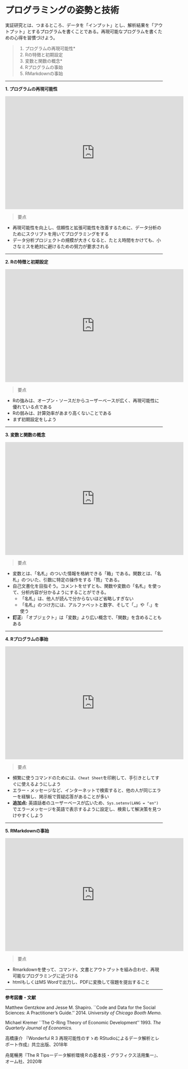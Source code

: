 # プログラミングの姿勢と技術

実証研究とは、つまるところ、データを「インプット」とし、解析結果を「アウトプット」とするプログラムを書くことである。再現可能なプログラムを書くための心得を習慣づけよう。

> 1. プログラムの再現可能性*
> 2. Rの特徴と初期設定
> 3. 変数と関数の概念*
> 4. Rプログラムの事始
> 5. RMarkdownの事始

***

__1. プログラムの再現可能性__

<iframe src="https://player.vimeo.com/video/540367625?badge=0&amp;autopause=0&amp;player_id=0&amp;app_id=58479" width="570" height="360" frameborder="0" allow="autoplay; fullscreen; picture-in-picture" allowfullscreen title="Replicability.mp4"></iframe>

> 要点

- 再現可能性を向上し、信頼性と拡張可能性を改善するために、データ分析のためにスクリプトを用いてプログラミングをする
- データ分析プロジェクトの規模が大きくなると、たとえ時間をかけても、小さなミスを絶対に避けるための努力が要求される

***

__2. Rの特徴と初期設定__

<iframe src="https://player.vimeo.com/video/540371314?badge=0&amp;autopause=0&amp;player_id=0&amp;app_id=58479" width="570" height="360" frameborder="0" allow="autoplay; fullscreen; picture-in-picture" allowfullscreen title="Why R.mp4"></iframe>

> 要点

- Rの強みは、オープン・ソースだからユーザーベースが広く、再現可能性に優れている点である
- Rの弱みは、計算効率があまり高くないことである
- まず初期設定をしよう

***

__3. 変数と関数の概念__

<iframe src="https://player.vimeo.com/video/540373131?badge=0&amp;autopause=0&amp;player_id=0&amp;app_id=58479" width="570" height="360" frameborder="0" allow="autoplay; fullscreen; picture-in-picture" allowfullscreen title="Objects and Functions.mp4"></iframe>

> 要点

- 変数とは、「名札」のついた情報を格納できる「箱」である。関数とは、「名札」のついた、引数に特定の操作をする「筒」である。
- 自己文書化を目指そう。コメントをせずとも、関数や変数の「名札」を使って、分析内容が分かるようにすることができる。
  - 「名札」は、他人が読んで分からないほど省略しすぎない
  - 「名札」のつけ方には、アルファベットと数字、そして「_」や「.」を使う
- **訂正:** 「オブジェクト」は「変数」より広い概念で、「関数」を含めることもある

***

__4. Rプログラムの事始__

<iframe src="https://player.vimeo.com/video/540376237?badge=0&amp;autopause=0&amp;player_id=0&amp;app_id=58479" width="570" height="360" frameborder="0" allow="autoplay; fullscreen; picture-in-picture" allowfullscreen title="R language.mp4"></iframe>

> 要点

- 頻繁に使うコマンドのためには、``Cheat Sheet``を印刷して、手引きとしてすぐに使えるようにしよう
- エラー・メッセージなど、インターネットで検索すると、他の人が同じエラーを経験し、掲示板で質疑応答があることが多い
- **追加点:** 英語話者のユーザーベースが広いため、``Sys.setenv(LANG = "en")``でエラーメッセージを英語で表示するように設定し、検索して解決策を見つけやすくしよう

***

__5. RMarkdownの事始__

<iframe src="https://player.vimeo.com/video/540378049?badge=0&amp;autopause=0&amp;player_id=0&amp;app_id=58479" width="570" height="360" frameborder="0" allow="autoplay; fullscreen; picture-in-picture" allowfullscreen title="R markdown.mp4"></iframe>

> 要点

- Rmarkdownを使って、コマンド、文書とアウトプットを組み合わせ、再現可能なプログラミングに近づける
- htmlもしくはMS Wordで出力し、PDFに変換して宿題を提出すること

***
  
__参考図書・文献__

Matthew Gentzkow and Jesse M. Shapiro. ``Code and Data for the Social Sciences: A Practitioner's Guide.'' 2014. *University of Chicago Booth Memo.*

Michael Kremer ``The O-Ring Theory of Economic Development'' 1993. *The Quarterly Journal of Economics.*

高橋康介 『Wonderful R 3 再現可能性のすゝめ RStudioによるデータ解析とレポート作成』共立出版、2018年

舟尾暢男『The R Tipsーデータ解析環境Ｒの基本技・グラフィクス活用集ー』、オーム社、2020年
